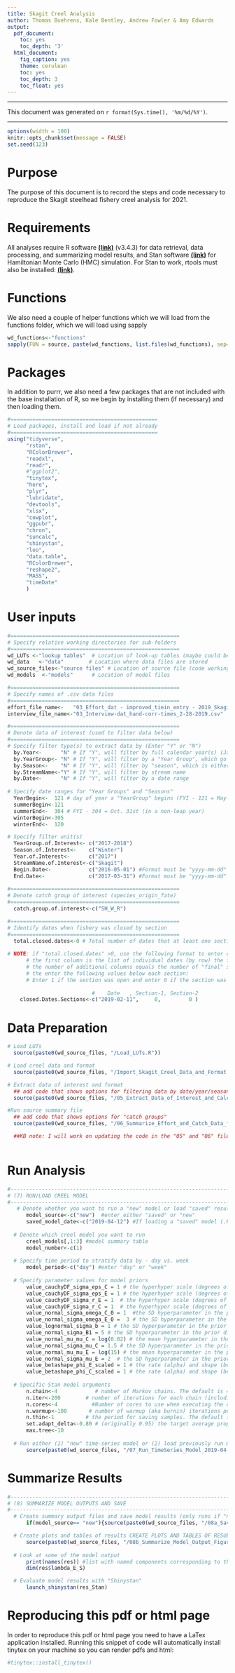 ```yaml
---
title: Skagit Creel Analysis
author: Thomas Buehrens, Kale Bentley, Andrew Fowler & Amy Edwards
output:
  pdf_document:
    toc: yes
    toc_depth: '3'
  html_document:
    fig_caption: yes
    theme: cerulean
    toc: yes
    toc_depth: 3
    toc_float: yes
---
```


***

This document was generated on `r format(Sys.time(), '%m/%d/%Y')`.

***


```r
options(width = 100)
knitr::opts_chunk$set(message = FALSE)
set.seed(123)
```
# Purpose
The purpose of this document is to record the steps and code necessary to reproduce the Skagit steelhead fishery creel analysis for 2021.

# Requirements
All analyses require R software [**(link)**](https://cran.r-project.org/) (v3.4.3) for data retrieval, data processing, and summarizing model results, and Stan software [**(link)**](https://github.com/stan-dev/rstan/wiki/RStan-Getting-Started/) for Hamiltonian Monte Carlo (HMC) simulation. For Stan to work, rtools must also be installed: [**(link)**](https://cran.r-project.org/bin/windows/Rtools/).

# Functions
We also need a couple of helper functions which we will load from the functions folder, which we will load using sapply
```r
wd_functions<-"functions"
sapply(FUN = source, paste(wd_functions, list.files(wd_functions), sep="/"))
```

# Packages
In addition to purrr, we also need a few packages that are not included with the base installation of R, so we begin by installing them (if necessary) and then loading them.
```r
#===============================================
# Load packages, install and load if not already
#===============================================
using("tidyverse",
      "rstan",
      "RColorBrewer",
      "readxl",
      "readr",
      #"ggplot2",
      "tinytex",
      "here", 
      "plyr",
      "lubridate", 
      "devtools",
      "xlsx",
      "cowplot",
      "ggpubr", 
      "chron",
      "suncalc", 
      "shinystan",
      "loo", 
      "data.table",
      "RColorBrewer",
      "reshape2",
      "MASS", 
      "timeDate"
      )
```
# User inputs
```r
#======================================================
# Specify relative working directories for sub-folders
#======================================================
wd_LUTs <-"lookup tables"  # Location of look-up tables (maybe could be merged with data files??)
wd_data   <-"data"        # Location where data files are stored
wd_source_files<-"source files" # Location of source file (code working "behind the scenes")
wd_models  <-"models"      # Location of model files 

#======================================================
# Specify names of .csv data files
#======================================================
effort_file_name<-   "03_Effort_dat - improved_tiein_entry - 2019_Skagit_creel_JSH_2-17-19.csv"
interview_file_name<-"03_Interview-dat_hand-corr-times_2-28-2019.csv"

#======================================================
# Denote data of interest (used to filter data below)
#======================================================
# Specify filter type(s) to extract data by (Enter "Y" or "N")
  by.Year<-      "N" # If "Y", will filter by full calendar year(s) (Jan. 1 - Dec. 31)
  by.YearGroup<- "N" # If "Y", will filter by a "Year Group", which go from May 1st Yr1 - April 30 Yr2
  by.Season<-    "N" # If "Y", will filter by "season", which is either Summer (May 1st - Oct 31st) or Winter (Nov. 1 - April 30)
  by.StreamName<-"Y" # If "Y", will filter by stream name
  by.Date<-      "N" # If "Y", will filter by a date range
  
# Specify date ranges for "Year Groups" and "Seasons"
  YearBegin<-  121 # day of year a "YearGroup" begins (FYI - 121 = May 1st in a non-leap year)
  summerBegin<-121 
  summerEnd<-  304 # FYI - 304 = Oct. 31st (in a non-leap year)
  winterBegin<-305 
  winterEnd<-  120 

# Specify filter unit(s)
  YearGroup.of.Interest<- c("2017-2018") 
  Season.of.Interest<-    c("Winter") 
  Year.of.Interest<-      c("2017") 
  StreamName.of.Interest<-c("Skagit")
  Begin.Date<-            c("2016-05-01") #Format must be "yyyy-mm-dd"
  End.Date<-              c("2017-03-31") #Format must be "yyyy-mm-dd"
  
#======================================================
# Denote catch group of interest (species_origin_fate) 
#======================================================  
  catch.group.of.interest<-c("SH_W_R") 

#======================================================
# Identify dates when fishery was closed by section
#======================================================     
  total.closed.dates<-0 # Total number of dates that at least one section of the river was closed (i.e., there should not have been any effort or catch)
  
# NOTE: if "total.closed.dates" >0, use the following format to enter closure dates and section, where :
      # the first column is the list of individual dates (by row) the fishery was closed date 
      # the number of additional columns equals the number of "final" sections based on "final.effort.section.xwalk" 
      # the enter the following values below each section:
      # Enter 1 if the section was open and enter 0 if the section was closed  
    
                           #    Date   , Section-1, Section-2
    closed.Dates.Sections<-c("2019-02-11",     0,         0 )  
```

# Data Preparation
```r
# Load LUTs
  source(paste0(wd_source_files, "/Load_LUTs.R"))

# Load creel data and format
  source(paste0(wd_source_files, "/Import_Skagit_Creel_Data_and_Format.R"))

# Extract data of interest and format 
  ## add code that shows options for filtering data by date/year/season/location
  source(paste0(wd_source_files, "/05_Extract_Data_of_Interest_and_Calculate_Fields_2019-04-08.R"))  

#Run source summary file 
  ## add code that shows options for "catch groups"
  source(paste0(wd_source_files, "/06_Summarize_Effort_and_Catch_Data_for_TimeSeries_Model_2019-04-23.R"))   

  ##KB note: I will work on updating the code in the "05" and "06" file at some point soon; also, creating a "Import and format" file for data that is from our creel database



```

# Run Analysis
```r
#---------------------------------------------------------------------------------------------------------- -
# (7) RUN/LOAD CREEL MODEL                                                                               ----
#---------------------------------------------------------------------------------------------------------- - 
   # Denote whether you want to run a "new" model or load "saved" results from a previous model run
      model_source<-c("new")  #enter either "saved" or "new"
      saved_model_date<-c("2019-04-12") #If loading a "saved" model (.RDS file), enter the date that data were exported (note: this date will be the folder name)     
          
  # Denote which creel model you want to run
      creel_models[,1:3] #model summary table
      model_number<-c(1)
      
  # Specify time period to stratify data by - day vs. week 
      model_period<-c("day") #enter "day" or "week"
      
  # Specify parameter values for model priors
      value_cauchyDF_sigma_eps_C = 1 # the hyperhyper scale (degrees of freedom) parameter in the hyperprior distribution sigma_eps_C; default = 1  
      value_cauchyDF_sigma_eps_E = 1 # the hyperhyper scale (degrees of freedom) parameter in the hyperprior distribution sigma_eps_E; default = 1  
      value_cauchyDF_sigma_r_E = 1  # the hyperhyper scale (degrees of freedom) parameter in the hyperprior distribution sigma_r_E; default = 1  
      value_cauchyDF_sigma_r_C = 1  # the hyperhyper scale (degrees of freedom) parameter in the hyperprior distribution sigma_r_C; default = 1  
      value_normal_sigma_omega_C_0 = 1  #the SD hyperparameter in the prior distribution omega_C_0; normal sd (log-space); default = 1   
      value_normal_sigma_omega_E_0 =  3 # the SD hyperparameter in the prior distribution omega_E_0; normal sd (log-space);; default = 3  
      value_lognormal_sigma_b = 1 # the SD hyperparameter in the prior distribution b; default = 1  
      value_normal_sigma_B1 = 5 # the SD hyperparameter in the prior distribution B1; default = 5  
      value_normal_mu_mu_C = log(0.02) # the mean hyperparameter in the prior distribution mu_C; median (log-space); default = 0.02 (was originally  0.05) 
      value_normal_sigma_mu_C = 1.5 # the SD hyperparameter in the prior distribution mu_C; normal sd (log-space); default = 1.5 (was originally 5)
      value_normal_mu_mu_E = log(15) # the mean hyperparameter in the prior distribution mu_E; median effort (log-space); default = 15 
      value_normal_sigma_mu_E = 2  # the SD hyperparameter in the prior distribution mu_E; normal sd (log-space); default = 2 (was originally 5) 
      value_betashape_phi_E_scaled = 1 # the rate (alpha) and shape (beta) hyperparameters in phi_E_scaled; default = 1 (i.e., beta(1,1) which is uniform), alternative beta(2,2) 
      value_betashape_phi_C_scaled = 1 # the rate (alpha) and shape (beta) hyperparameters in phi_C_scaled; default = 1 (i.e., beta(1,1) which is uniform), alternative beta(2,2)
    
  # Specific Stan model arguments
      n.chain<-4            # number of Markov chains. The default is 4.
      n.iter<-200        # number of iterations for each chain (including warmup). The default is 2000.
      n.cores<-4           #Number of cores to use when executing the chains in parallel. The defaults is 1.Stan manual recommends setting the mc.cores option to be as many processors as the hardware and RAM allow (up to the number of chains).
      n.warmup<-100       # number of warmup (aka burnin) iterations per chain.  The default is n.iter/2.  
      n.thin<-1          # the period for saving samples. The default is 1, which is usually the recommended value.
      set.adapt_delta<-0.80 # (originally 0.95) the target average proposal acceptance probability during Stan's adaptation period. Value between 0 and 1.  Increasing it will force Stan to take smaller steps (and thus run time will be longer). The default is 0.8.
      max.tree<-10
      
  # Run either (1) "new" time-series model or (2) load previously run model output
      source(paste0(wd_source_files, "/07_Run_TimeSeries_Model_2019-04-10.R"))
```

# Summarize Results
```r
#---------------------------------------------------------------------------------------------------------- -
# (8) SUMMARIZE MODEL OUTPUTS AND SAVE                                                                   ----
#---------------------------------------------------------------------------------------------------------- - 
  # Create summary output files and save model results (only runs if "new" model) 
      if(model_source== "new"){source(paste0(wd_source_files, "/08a_Save_TimeSeries_Model_Output_2019-04-10.R"))}

  # Create plots and tables of results CREATE PLOTS AND TABLES OF RESULTS    
      source(paste0(wd_source_files, "/08b_Summarize_Model_Output_Figures_and_Tables_2019-04-10.R")) 
      
  # Look at some of the model output       
      print(names(res)) #list with named components corresponding to the model parameters
      dim(res$lambda_E_S)

  # Evaluate model results with "Shinystan" 
      launch_shinystan(res_Stan)
```

# Reproducing this pdf or html page
In order to reproduce this pdf or html page you need to have a LaTex application installed. Running this snippet of code will automatically install tinytex on your machine so you can render pdfs and html:
```r
#tinytex::install_tinytex()
```

